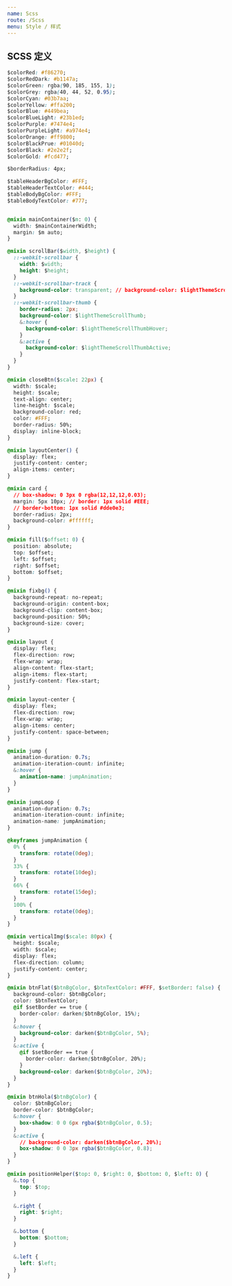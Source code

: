 ```yaml
---
name: Scss
route: /Scss
menu: Style / 样式
---
```


## SCSS 定义

```css
$colorRed: #f86270;
$colorRedDark: #b1147a;
$colorGreen: rgba(90, 185, 155, 1);
$colorGrey: rgba(40, 44, 52, 0.95);
$colorCyan: #03b7aa;
$colorYellow: #ffa200;
$colorBlue: #449bea;
$colorBlueLight: #23b1ed;
$colorPurple: #7474e4;
$colorPurpleLight: #a974e4;
$colorOrange: #ff9800;
$colorBlackPrue: #01040d;
$colorBlack: #2e2e2f;
$colorGold: #fcd477;

$borderRadius: 4px;

$tableHeaderBgColor: #FFF;
$tableHeaderTextColor: #444;
$tableBodyBgColor: #FFF;
$tableBodyTextColor: #777;


@mixin mainContainer($m: 0) {
  width: $mainContainerWidth;
  margin: $m auto;
}

@mixin scrollBar($width, $height) {
  ::-webkit-scrollbar {
    width: $width;
    height: $height;
  }
  ::-webkit-scrollbar-track {
    background-color: transparent; // background-color: $lightThemeScrollBg;
  }
  ::-webkit-scrollbar-thumb {
    border-radius: 2px;
    background-color: $lightThemeScrollThumb;
    &:hover {
      background-color: $lightThemeScrollThumbHover;
    }
    &:active {
      background-color: $lightThemeScrollThumbActive;
    }
  }
}

@mixin closeBtn($scale: 22px) {
  width: $scale;
  height: $scale;
  text-align: center;
  line-height: $scale;
  background-color: red;
  color: #FFF;
  border-radius: 50%;
  display: inline-block;
}

@mixin layoutCenter() {
  display: flex;
  justify-content: center;
  align-items: center;
}

@mixin card {
  // box-shadow: 0 3px 0 rgba(12,12,12,0.03);
  margin: 5px 10px; // border: 1px solid #EEE;
  // border-bottom: 1px solid #dde0e3;
  border-radius: 2px;
  background-color: #ffffff;
}

@mixin fill($offset: 0) {
  position: absolute;
  top: $offset;
  left: $offset;
  right: $offset;
  bottom: $offset;
}

@mixin fixbg() {
  background-repeat: no-repeat;
  background-origin: content-box;
  background-clip: content-box;
  background-position: 50%;
  background-size: cover;
}

@mixin layout {
  display: flex;
  flex-direction: row;
  flex-wrap: wrap;
  align-content: flex-start;
  align-items: flex-start;
  justify-content: flex-start;
}

@mixin layout-center {
  display: flex;
  flex-direction: row;
  flex-wrap: wrap;
  align-items: center;
  justify-content: space-between;
}

@mixin jump {
  animation-duration: 0.7s;
  animation-iteration-count: infinite;
  &:hover {
    animation-name: jumpAnimation;
  }
}

@mixin jumpLoop {
  animation-duration: 0.7s;
  animation-iteration-count: infinite;
  animation-name: jumpAnimation;
}

@keyframes jumpAnimation {
  0% {
    transform: rotate(0deg);
  }
  33% {
    transform: rotate(10deg);
  }
  66% {
    transform: rotate(15deg);
  }
  100% {
    transform: rotate(0deg);
  }
}

@mixin verticalImg($scale: 80px) {
  height: $scale;
  width: $scale;
  display: flex;
  flex-direction: column;
  justify-content: center;
}

@mixin btnFlat($btnBgColor, $btnTextColor: #FFF, $setBorder: false) {
  background-color: $btnBgColor;
  color: $btnTextColor;
  @if $setBorder == true {
    border-color: darken($btnBgColor, 15%);
  }
  &:hover {
    background-color: darken($btnBgColor, 5%);
  }
  &:active {
    @if $setBorder == true {
      border-color: darken($btnBgColor, 20%);
    }
    background-color: darken($btnBgColor, 20%);
  }
}

@mixin btnHola($btnBgColor) {
  color: $btnBgColor;
  border-color: $btnBgColor;
  &:hover {
    box-shadow: 0 0 6px rgba($btnBgColor, 0.5);
  }
  &:active {
    // background-color: darken($btnBgColor, 20%);
    box-shadow: 0 0 3px rgba($btnBgColor, 0.8);
  }
}

@mixin positionHelper($top: 0, $right: 0, $bottom: 0, $left: 0) {
  &.top {
    top: $top;
  }

  &.right {
    right: $right;
  }

  &.bottom {
    bottom: $bottom;
  }

  &.left {
    left: $left;
  }
}
```


